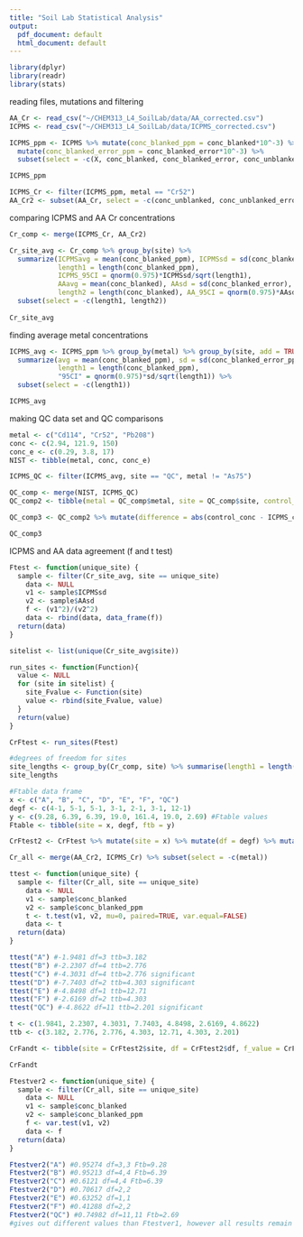 ```yaml
---
title: "Soil Lab Statistical Analysis"
output:
  pdf_document: default
  html_document: default
---
```


```r
library(dplyr)
library(readr)
library(stats)
```

reading files, mutations and filtering
```r
AA_Cr <- read_csv("~/CHEM313_L4_SoilLab/data/AA_corrected.csv")
ICPMS <- read_csv("~/CHEM313_L4_SoilLab/data/ICPMS_corrected.csv")

ICPMS_ppm <- ICPMS %>% mutate(conc_blanked_ppm = conc_blanked*10^-3) %>% 
  mutate(conc_blanked_error_ppm = conc_blanked_error*10^-3) %>% 
  subset(select = -c(X, conc_blanked, conc_blanked_error, conc_unblanked, conc_unblanked_error))

ICPMS_ppm

ICPMS_Cr <- filter(ICPMS_ppm, metal == "Cr52")
AA_Cr2 <- subset(AA_Cr, select = -c(conc_unblanked, conc_unblanked_error))
```

comparing ICPMS and AA Cr concentrations
```r
Cr_comp <- merge(ICPMS_Cr, AA_Cr2)

Cr_site_avg <- Cr_comp %>% group_by(site) %>%
  summarize(ICPMSavg = mean(conc_blanked_ppm), ICPMSsd = sd(conc_blanked_error_ppm), 
            length1 = length(conc_blanked_ppm), 
            ICPMS_95CI = qnorm(0.975)*ICPMSsd/sqrt(length1),
            AAavg = mean(conc_blanked), AAsd = sd(conc_blanked_error),
            length2 = length(conc_blanked), AA_95CI = qnorm(0.975)*AAsd/sqrt(length2)) %>% 
  subset(select = -c(length1, length2))
  
Cr_site_avg
```
finding average metal concentrations
```r
ICPMS_avg <- ICPMS_ppm %>% group_by(metal) %>% group_by(site, add = TRUE) %>%
  summarize(avg = mean(conc_blanked_ppm), sd = sd(conc_blanked_error_ppm), 
            length1 = length(conc_blanked_ppm), 
            "95CI" = qnorm(0.975)*sd/sqrt(length1)) %>% 
  subset(select = -c(length1))

ICPMS_avg
```

making QC data set and QC comparisons
```r
metal <- c("Cd114", "Cr52", "Pb208")
conc <- c(2.94, 121.9, 150)
conc_e <- c(0.29, 3.8, 17)
NIST <- tibble(metal, conc, conc_e)

ICPMS_QC <- filter(ICPMS_avg, site == "QC", metal != "As75")

QC_comp <- merge(NIST, ICPMS_QC)
QC_comp2 <- tibble(metal = QC_comp$metal, site = QC_comp$site, control_conc = QC_comp$conc, control_conc_e = QC_comp$conc_e, ICPMS_conc = QC_comp$avg, ICPMS_conc_e = QC_comp$sd, ICPMS_95CI = QC_comp$"95CI")

QC_comp3 <- QC_comp2 %>% mutate(difference = abs(control_conc - ICPMS_conc)) %>% mutate(perc_error = 100*abs(difference)/control_conc)

QC_comp3
```

ICPMS and AA data agreement (f and t test)
```r

Ftest <- function(unique_site) {
  sample <- filter(Cr_site_avg, site == unique_site)
    data <- NULL
    v1 <- sample$ICPMSsd
    v2 <- sample$AAsd
    f <- (v1^2)/(v2^2)
    data <- rbind(data, data_frame(f))
  return(data)
}

sitelist <- list(unique(Cr_site_avg$site)) 

run_sites <- function(Function){
  value <- NULL
  for (site in sitelist) {
    site_Fvalue <- Function(site)
    value <- rbind(site_Fvalue, value)
  }
  return(value)
}

CrFtest <- run_sites(Ftest)

#degrees of freedom for sites
site_lengths <- group_by(Cr_comp, site) %>% summarise(length1 = length(conc_blanked_ppm), length2 = length(conc_blanked))
site_lengths

#Ftable data frame
x <- c("A", "B", "C", "D", "E", "F", "QC")
degf <- c(4-1, 5-1, 5-1, 3-1, 2-1, 3-1, 12-1)
y <- c(9.28, 6.39, 6.39, 19.0, 161.4, 19.0, 2.69) #Ftable values
Ftable <- tibble(site = x, degf, ftb = y)

CrFtest2 <- CrFtest %>% mutate(site = x) %>% mutate(df = degf) %>% mutate(ftb = y)

Cr_all <- merge(AA_Cr2, ICPMS_Cr) %>% subset(select = -c(metal))

ttest <- function(unique_site) {
  sample <- filter(Cr_all, site == unique_site)
    data <- NULL
    v1 <- sample$conc_blanked
    v2 <- sample$conc_blanked_ppm
    t <- t.test(v1, v2, mu=0, paired=TRUE, var.equal=FALSE)
    data <- t
  return(data)
}

ttest("A") #-1.9481 df=3 ttb=3.182
ttest("B") #-2.2307 df=4 ttb=2.776
ttest("C") #-4.3031 df=4 ttb=2.776 significant
ttest("D") #-7.7403 df=2 ttb=4.303 significant
ttest("E") #-4.8498 df=1 ttb=12.71
ttest("F") #-2.6169 df=2 ttb=4.303
ttest("QC") #-4.8622 df=11 ttb=2.201 significant

t <- c(1.9841, 2.2307, 4.3031, 7.7403, 4.8498, 2.6169, 4.8622)
ttb <- c(3.182, 2.776, 2.776, 4.303, 12.71, 4.303, 2.201)

CrFandt <- tibble(site = CrFtest2$site, df = CrFtest2$df, f_value = CrFtest2$f, f_table = CrFtest2$ftb, t_value = t, t_table = ttb)

CrFandt

Ftestver2 <- function(unique_site) {
  sample <- filter(Cr_all, site == unique_site)
    data <- NULL
    v1 <- sample$conc_blanked
    v2 <- sample$conc_blanked_ppm
    f <- var.test(v1, v2)
    data <- f
  return(data)
}

Ftestver2("A") #0.95274 df=3,3 Ftb=9.28
Ftestver2("B") #0.95213 df=4,4 Ftb=6.39
Ftestver2("C") #0.6121 df=4,4 Ftb=6.39
Ftestver2("D") #0.70617 df=2,2
Ftestver2("E") #0.63252 df=1,1
Ftestver2("F") #0.41288 df=2,2
Ftestver2("QC") #0.74982 df=11,11 Ftb=2.69
#gives out different values than Ftestver1, however all results remain in favor of the null and the ttests still remian paired
```
